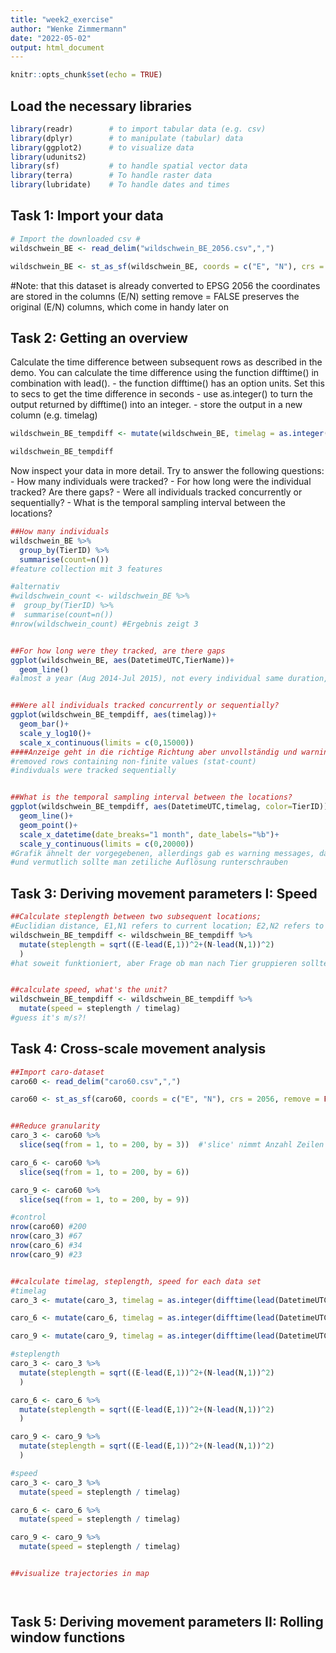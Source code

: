 ```yaml
---
title: "week2_exercise"
author: "Wenke Zimmermann"
date: "2022-05-02"
output: html_document
---
```


```r
knitr::opts_chunk$set(echo = TRUE)
```


## Load the necessary libraries ###
```r
library(readr)        # to import tabular data (e.g. csv)
library(dplyr)        # to manipulate (tabular) data
library(ggplot2)      # to visualize data
library(udunits2)
library(sf)           # to handle spatial vector data
library(terra)        # To handle raster data
library(lubridate)    # To handle dates and times
```

## Task 1: Import your data
```r
# Import the downloaded csv #
wildschwein_BE <- read_delim("wildschwein_BE_2056.csv",",")

wildschwein_BE <- st_as_sf(wildschwein_BE, coords = c("E", "N"), crs = 2056, remove = FALSE)
```
#Note:
that this dataset is already converted to EPSG 2056
the coordinates are stored in the columns (E/N)
setting remove = FALSE preserves the original (E/N) columns, which come in handy later on


## Task 2: Getting an overview
Calculate the time difference between subsequent rows as described in the demo. You can calculate the time difference using the function difftime() in combination with lead().
- the function difftime() has an option units. Set this to secs to get the time difference in seconds
- use as.integer() to turn the output returned by difftime() into an integer.
- store the output in a new column (e.g. timelag)
```r
wildschwein_BE_tempdiff <- mutate(wildschwein_BE, timelag = as.integer(difftime(lead(DatetimeUTC),DatetimeUTC, units = "sec")))

wildschwein_BE_tempdiff
```

Now inspect your data in more detail. Try to answer the following questions:
- How many individuals were tracked?
- For how long were the individual tracked? Are there gaps?
- Were all individuals tracked concurrently or sequentially?
- What is the temporal sampling interval between the locations?
```r
##How many individuals
wildschwein_BE %>%
  group_by(TierID) %>%
  summarise(count=n())
#feature collection mit 3 features

#alternativ
#wildschwein_count <- wildschwein_BE %>%
#  group_by(TierID) %>%
#  summarise(count=n())
#nrow(wildschwein_count) #Ergebnis zeigt 3


##For how long were they tracked, are there gaps
ggplot(wildschwein_BE, aes(DatetimeUTC,TierName))+
  geom_line()
#almost a year (Aug 2014-Jul 2015), not every individual same duration, without gaps


##Were all individuals tracked concurrently or sequentially?
ggplot(wildschwein_BE_tempdiff, aes(timelag))+
  geom_bar()+
  scale_y_log10()+
  scale_x_continuous(limits = c(0,15000))
####Anzeige geht in die richtige Richtung aber unvollständig und warning message
#removed rows containing non-finite values (stat-count)
#indivduals were tracked sequentially


##What is the temporal sampling interval between the locations?
ggplot(wildschwein_BE_tempdiff, aes(DatetimeUTC,timelag, color=TierID))+
  geom_line()+
  geom_point()+
  scale_x_datetime(date_breaks="1 month", date_labels="%b")+
  scale_y_continuous(limits = c(0,20000))
#Grafik ähnelt der vorgegebenen, allerdings gab es warning messages, dass missing values removed
#und vermutlich sollte man zetiliche Auflösung runterschrauben

```


## Task 3: Deriving movement parameters I: Speed
```r
##Calculate steplength between two subsequent locations;
#Euclidian distance, E1,N1 refers to current location; E2,N2 refers to consecutive location
wildschwein_BE_tempdiff <- wildschwein_BE_tempdiff %>%
  mutate(steplength = sqrt((E-lead(E,1))^2+(N-lead(N,1))^2)
  )
#hat soweit funktioniert, aber Frage ob man nach Tier gruppieren sollte?!


##calculate speed, what's the unit?
wildschwein_BE_tempdiff <- wildschwein_BE_tempdiff %>%
  mutate(speed = steplength / timelag)
#guess it's m/s?!

```


## Task 4: Cross-scale movement analysis
```r
##Import caro-dataset
caro60 <- read_delim("caro60.csv",",")

caro60 <- st_as_sf(caro60, coords = c("E", "N"), crs = 2056, remove = FALSE)


##Reduce granularity
caro_3 <- caro60 %>%
  slice(seq(from = 1, to = 200, by = 3))  #'slice' nimmt Anzahl Zeilen heraus, 'seq' gibt ihm die Wiederholung aller drei Zeilen  

caro_6 <- caro60 %>%
  slice(seq(from = 1, to = 200, by = 6))

caro_9 <- caro60 %>%
  slice(seq(from = 1, to = 200, by = 9))

#control
nrow(caro60) #200
nrow(caro_3) #67
nrow(caro_6) #34
nrow(caro_9) #23


##calculate timelag, steplength, speed for each data set
#timelag
caro_3 <- mutate(caro_3, timelag = as.integer(difftime(lead(DatetimeUTC),DatetimeUTC, units = "sec")))

caro_6 <- mutate(caro_6, timelag = as.integer(difftime(lead(DatetimeUTC),DatetimeUTC, units = "sec")))

caro_9 <- mutate(caro_9, timelag = as.integer(difftime(lead(DatetimeUTC),DatetimeUTC, units = "sec")))

#steplength
caro_3 <- caro_3 %>%
  mutate(steplength = sqrt((E-lead(E,1))^2+(N-lead(N,1))^2)
  )

caro_6 <- caro_6 %>%
  mutate(steplength = sqrt((E-lead(E,1))^2+(N-lead(N,1))^2)
  )

caro_9 <- caro_9 %>%
  mutate(steplength = sqrt((E-lead(E,1))^2+(N-lead(N,1))^2)
  )

#speed
caro_3 <- caro_3 %>%
  mutate(speed = steplength / timelag)

caro_6 <- caro_6 %>%
  mutate(speed = steplength / timelag)

caro_9 <- caro_9 %>%
  mutate(speed = steplength / timelag)


##visualize trajectories in map




```


## Task 5: Deriving movement parameters II: Rolling window functions
```r

```


